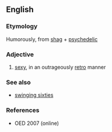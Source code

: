 ==English==

===Etymology===
Humorously, from [[shag]] + [[psychedelic]]

===Adjective===
{{en-adj}}

#{{informal}} [[sexy]], in an outrageously [[retro]] manner

===See also===
*[[swinging sixties]]

===References===
*OED 2007 (online)